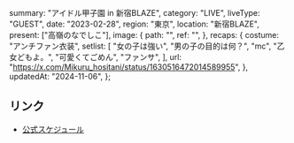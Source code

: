   summary: "アイドル甲子園 in 新宿BLAZE",
  category: "LIVE",
  liveType: "GUEST",
  date: "2023-02-28",
  region: "東京",
  location: "新宿BLAZE",
  present: ["高嶺のなでしこ"],
  image: {
    path: "",
    ref: "",
  },
  recaps: {
    costume: "アンチファン衣装",
    setlist: [
      "女の子は強い",
      "男の子の目的は何？",
      "mc",
      "乙女どもよ。",
      "可愛くてごめん",
      "ファンサ",
    ],
    url: "https://x.com/Mikuru_hositani/status/1630516472014589955",
  },
  updatedAt: "2024-11-06",
};

## リンク

- [公式スケジュール](https://takanenonadeshiko.jp/?p=712)
